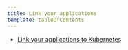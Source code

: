 ```yaml
---
title: Link your applications
template: tableOfContents
---
```


* [Link your applications to Kubernetes](/docs/integrations/kubernetes-integration/link-your-applications/link-your-applications-kubernetes)
